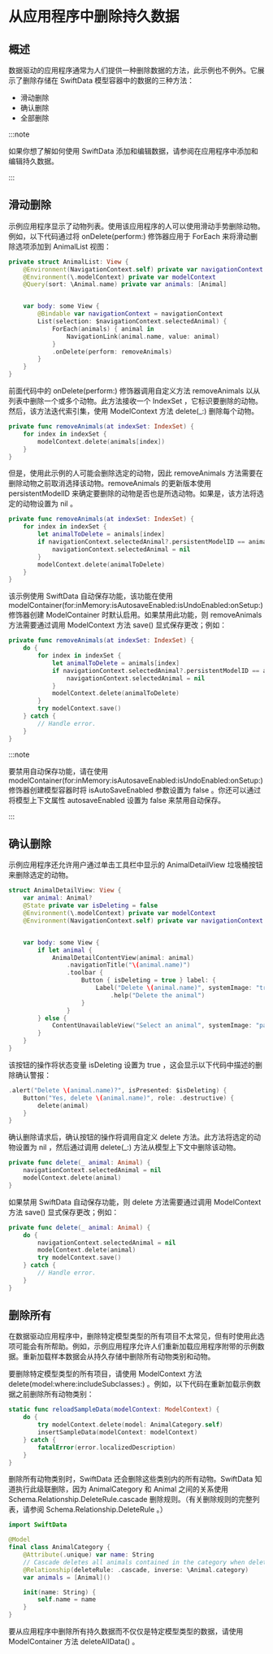 # 从应用程序中删除持久数据

<ToBePolishedAfterTranslation />

<OriginalSource
  title="Deleting persistent data from your app"
  url="https://developer.apple.com/documentation/swiftdata/deleting-persistent-data-from-your-app"
  summary="探索使用 SwiftData 删除持久数据的不同方法"
/>

## 概述

数据驱动的应用程序通常为人们提供一种删除数据的方法，此示例也不例外。它展示了删除存储在 SwiftData 模型容器中的数据的三种方法：

- 滑动删除
- 确认删除
- 全部删除

:::note

如果你想了解如何使用 SwiftData 添加和编辑数据，请参阅在应用程序中添加和编辑持久数据。

:::

## 滑动删除

示例应用程序显示了动物列表。使用该应用程序的人可以使用滑动手势删除动物。例如，以下代码通过将 onDelete(perform:) 修饰器应用于 ForEach 来将滑动删除选项添加到 AnimalList 视图：

```swift
private struct AnimalList: View {
    @Environment(NavigationContext.self) private var navigationContext
    @Environment(\.modelContext) private var modelContext
    @Query(sort: \Animal.name) private var animals: [Animal]


    var body: some View {
        @Bindable var navigationContext = navigationContext
        List(selection: $navigationContext.selectedAnimal) {
            ForEach(animals) { animal in
                NavigationLink(animal.name, value: animal)
            }
            .onDelete(perform: removeAnimals)
        }
    }
}
```

前面代码中的 onDelete(perform:) 修饰器调用自定义方法 removeAnimals 以从列表中删除一个或多个动物。此方法接收一个 IndexSet ，它标识要删除的动物。然后，该方法迭代索引集，使用 ModelContext 方法 delete(\_:) 删除每个动物。

```swift
private func removeAnimals(at indexSet: IndexSet) {
    for index in indexSet {
        modelContext.delete(animals[index])
    }
}
```

但是，使用此示例的人可能会删除选定的动物，因此 removeAnimals 方法需要在删除动物之前取消选择该动物。removeAnimals 的更新版本使用 persistentModelID 来确定要删除的动物是否也是所选动物。如果是，该方法将选定的动物设置为 nil 。

```swift
private func removeAnimals(at indexSet: IndexSet) {
    for index in indexSet {
        let animalToDelete = animals[index]
        if navigationContext.selectedAnimal?.persistentModelID == animalToDelete.persistentModelID {
            navigationContext.selectedAnimal = nil
        }
        modelContext.delete(animalToDelete)
    }
}
```

该示例使用 SwiftData 自动保存功能，该功能在使用 modelContainer(for:inMemory:isAutosaveEnabled:isUndoEnabled:onSetup:) 修饰器创建 ModelContainer 时默认启用。如果禁用此功能，则 removeAnimals 方法需要通过调用 ModelContext 方法 save() 显式保存更改；例如：

```swift
private func removeAnimals(at indexSet: IndexSet) {
    do {
	    for index in indexSet {
	        let animalToDelete = animals[index]
	        if navigationContext.selectedAnimal?.persistentModelID == animalToDelete.persistentModelID {
	            navigationContext.selectedAnimal = nil
	        }
	        modelContext.delete(animalToDelete)
	    }
        try modelContext.save()
    } catch {
        // Handle error.
    }
}
```

:::note

要禁用自动保存功能，请在使用 modelContainer(for:inMemory:isAutosaveEnabled:isUndoEnabled:onSetup:) 修饰器创建模型容器时将 isAutoSaveEnabled 参数设置为 false 。你还可以通过将模型上下文属性 autosaveEnabled 设置为 false 来禁用自动保存。

:::

## 确认删除

示例应用程序还允许用户通过单击工具栏中显示的 AnimalDetailView 垃圾桶按钮来删除选定的动物。

```swift
struct AnimalDetailView: View {
    var animal: Animal?
    @State private var isDeleting = false
    @Environment(\.modelContext) private var modelContext
    @Environment(NavigationContext.self) private var navigationContext


    var body: some View {
        if let animal {
            AnimalDetailContentView(animal: animal)
                .navigationTitle("\(animal.name)")
                .toolbar {
                    Button { isDeleting = true } label: {
                        Label("Delete \(animal.name)", systemImage: "trash")
                            .help("Delete the animal")
                    }
                }
        } else {
            ContentUnavailableView("Select an animal", systemImage: "pawprint")
        }
    }
}
```

该按钮的操作将状态变量 isDeleting 设置为 true ，这会显示以下代码中描述的删除确认警报：

```swift
.alert("Delete \(animal.name)?", isPresented: $isDeleting) {
    Button("Yes, delete \(animal.name)", role: .destructive) {
        delete(animal)
    }
}
```

确认删除请求后，确认按钮的操作将调用自定义 delete 方法。此方法将选定的动物设置为 nil ，然后通过调用 delete(\_:) 方法从模型上下文中删除该动物。

```swift
private func delete(_ animal: Animal) {
    navigationContext.selectedAnimal = nil
    modelContext.delete(animal)
}
```

如果禁用 SwiftData 自动保存功能，则 delete 方法需要通过调用 ModelContext 方法 save() 显式保存更改；例如：

```swift
private func delete(_ animal: Animal) {
    do {
        navigationContext.selectedAnimal = nil
        modelContext.delete(animal)
        try modelContext.save()
    } catch {
        // Handle error.
    }
}
```

## 删除所有

在数据驱动应用程序中，删除特定模型类型的所有项目不太常见，但有时使用此选项可能会有所帮助。例如，示例应用程序允许人们重新加载应用程序附带的示例数据。重新加载样本数据会从持久存储中删除所有动物类别和动物。

要删除特定模型类型的所有项目，请使用 ModelContext 方法 delete(model:where:includeSubclasses:) 。例如，以下代码在重新加载示例数据之前删除所有动物类别：

```swift
static func reloadSampleData(modelContext: ModelContext) {
    do {
        try modelContext.delete(model: AnimalCategory.self)
        insertSampleData(modelContext: modelContext)
    } catch {
        fatalError(error.localizedDescription)
    }
}
```

删除所有动物类别时，SwiftData 还会删除这些类别内的所有动物。SwiftData 知道执行此级联删除，因为 AnimalCategory 和 Animal 之间的关系使用 Schema.Relationship.DeleteRule.cascade 删除规则。（有关删除规则的完整列表，请参阅 Schema.Relationship.DeleteRule 。）

```swift
import SwiftData

@Model
final class AnimalCategory {
    @Attribute(.unique) var name: String
    // Cascade deletes all animals contained in the category when deleting it.
    @Relationship(deleteRule: .cascade, inverse: \Animal.category)
    var animals = [Animal]()

    init(name: String) {
        self.name = name
    }
}
```

要从应用程序中删除所有持久数据而不仅仅是特定模型类型的数据，请使用 ModelContainer 方法 deleteAllData() 。
